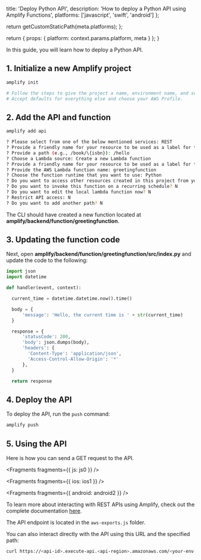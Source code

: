 
  title: 'Deploy Python API',
  description: 'How to deploy a Python API using Amplify Functions',
  platforms: ['javascript', 'swift', 'android']
};

  return getCustomStaticPath(meta.platforms);
};

  return {
    props: {
      platform: context.params.platform,
      meta
    }
  };
}

In this guide, you will learn how to deploy a Python API.

## 1. Initialize a new Amplify project

```sh
amplify init

# Follow the steps to give the project a name, environment name, and set the default text editor.
# Accept defaults for everything else and choose your AWS Profile.
```

## 2. Add the API and function

```sh
amplify add api

? Please select from one of the below mentioned services: REST
? Provide a friendly name for your resource to be used as a label for this category in the project: pythonapi
? Provide a path (e.g., /book/\{isbn}): /hello
? Choose a Lambda source: Create a new Lambda function
? Provide a friendly name for your resource to be used as a label for this category in the project: greetingfunction
? Provide the AWS Lambda function name: greetingfunction
? Choose the function runtime that you want to use: Python
? Do you want to access other resources created in this project from your Lambda function? N
? Do you want to invoke this function on a recurring schedule? N
? Do you want to edit the local lambda function now? N
? Restrict API access: N
? Do you want to add another path? N
```

The CLI should have created a new function located at **amplify/backend/function/greetingfunction**.

## 3. Updating the function code

Next, open **amplify/backend/function/greetingfunction/src/index.py** and update the code to the following:

```python
import json
import datetime

def handler(event, context):

  current_time = datetime.datetime.now().time()

  body = {
      'message': 'Hello, the current time is ' + str(current_time)
  }

  response = {
      'statusCode': 200,
      'body': json.dumps(body),
      'headers': {
        'Content-Type': 'application/json',
        'Access-Control-Allow-Origin': '*'
      },
  }

  return response
```

## 4. Deploy the API

To deploy the API, run the `push` command:

```sh
amplify push
```

## 5. Using the API

Here is how you can send a GET request to the API.


<Fragments fragments={{ js: js0 }} />


<Fragments fragments={{ ios: ios1 }} />


<Fragments fragments={{ android: android2 }} />

To learn more about interacting with REST APIs using Amplify, check out the complete documentation [here](/lib/restapi/getting-started).

The API endpoint is located in the `aws-exports.js` folder.

You can also interact directly with the API using this URL and the specified path:

```sh
curl https://<api-id>.execute-api.<api-region>.amazonaws.com/<your-env-name>/hello
```
